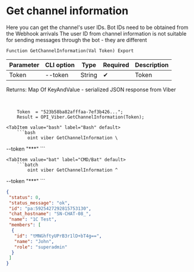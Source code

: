 ﻿---
sidebar_position: 2
---


# Get channel information
Here you can get the channel's user IDs. Bot IDs need to be obtained from the Webhook arrivals The user ID from channel information is not suitable for sending messages through the bot - they are different



`Function GetChannelInformation(Val Token) Export`

  | Parameter | CLI option | Type | Required | Description |
  |-|-|-|-|-|
  | Token | --token | String | &#x2714; | Token |

  
  Returns:  Map Of KeyAndValue - serialized JSON response from Viber

<br/>




```bsl title="1C:Enterprise/OneScript code example"
    Token  = "523b58ba82afffaa-7ef3b426...";
    Result = OPI_Viber.GetChannelInformation(Token);
```
 

 <Tabs>
  
    <TabItem value="bash" label="Bash" default>
        ```bash
            oint viber GetChannelInformation \
 --token "***"
        ```
    </TabItem>
  
    <TabItem value="bat" label="CMD/Bat" default>
        ```batch
            oint viber GetChannelInformation ^
 --token "***"
        ```
    </TabItem>
</Tabs>


```json title="Result"
{
 "status": 0,
 "status_message": "ok",
 "id": "pa:5925427292815753130",
 "chat_hostname": "SN-CHAT-08_",
 "name": "1C Test",
 "members": [
  {
   "id": "tMNGhftyUPrB3r1lD+bT4g==",
   "name": "John",
   "role": "superadmin"
  }
 ]
}
```
